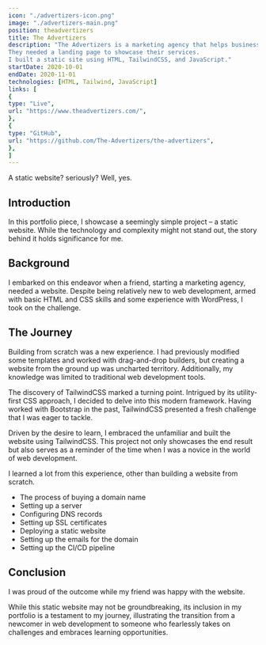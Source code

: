 ```yaml
---
icon: "./advertizers-icon.png"
image: "./advertizers-main.png"
position: theadvertizers
title: The Advertizers
description: "The Advertizers is a marketing agency that helps businesses grow.
They needed a landing page to showcase their services.
I built a static site using HTML, TailwindCSS, and JavaScript."
startDate: 2020-10-01
endDate: 2020-11-01
technologies: [HTML, Tailwind, JavaScript]
links: [
{
type: "Live",
url: "https://www.theadvertizers.com/",
},
{
type: "GitHub",
url: "https://github.com/The-Advertizers/the-advertizers",
},
]
---
```


A static website? seriously? Well, yes.

## Introduction
In this portfolio piece, I showcase a seemingly simple project – a static website.
While the technology and complexity might not stand out, the story behind it holds significance for me.

## Background
I embarked on this endeavor when a friend, starting a marketing agency, needed a website.
Despite being relatively new to web development, armed with basic HTML and CSS skills and some experience
with WordPress, I took on the challenge.

## The Journey
Building from scratch was a new experience. I had previously modified some templates and worked
with drag-and-drop builders, but creating a website from the ground up was uncharted territory.
Additionally, my knowledge was limited to traditional web development tools.

The discovery of TailwindCSS marked a turning point. Intrigued by its utility-first CSS approach,
I decided to delve into this modern framework. Having worked with Bootstrap in the past,
TailwindCSS presented a fresh challenge that I was eager to tackle.

Driven by the desire to learn, I embraced the unfamiliar and built the website using TailwindCSS.
This project not only showcases the end result but also serves as a reminder of the time when
I was a novice in the world of web development.

I learned a lot from this experience, other than building a website from scratch.
- The process of buying a domain name
- Setting up a server
- Configuring DNS records
- Setting up SSL certificates
- Deploying a static website
- Setting up the emails for the domain
- Setting up the CI/CD pipeline

## Conclusion

I was proud of the outcome while my friend was happy with the website.

While this static website may not be groundbreaking, its inclusion in my portfolio is a testament to my journey,
illustrating the transition from a newcomer in web development to someone who fearlessly takes on challenges
and embraces learning opportunities.
